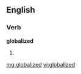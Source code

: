 ==English==

===Verb===
'''globalized'''

# {{past of|[[globalize]]}}

[[mg:globalized]]
[[vi:globalized]]